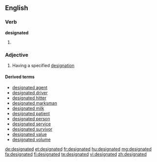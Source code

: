 ==English==

===Verb===
'''designated'''

# {{past of|designate}}

===Adjective===
{{en-adj|-}}

# Having a specified [[designation]]

====Derived terms====
* [[designated agent]]
* [[designated driver]]
* [[designated hitter]]
* [[designated marksman]]
* [[designated milk]]
* [[designated patient]]
* [[designated person]]
* [[designated service]]
* [[designated survivor]]
* [[designated value]]
* [[designated volume]]

[[de:designated]]
[[et:designated]]
[[fr:designated]]
[[hu:designated]]
[[mg:designated]]
[[fa:designated]]
[[fi:designated]]
[[te:designated]]
[[vi:designated]]
[[zh:designated]]